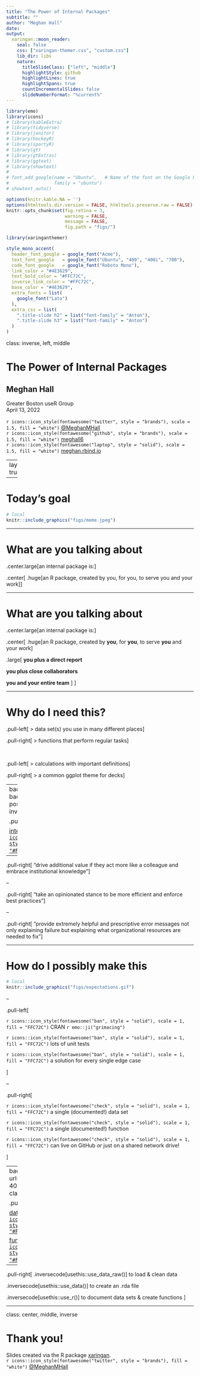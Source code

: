 ```yaml
---
title: "The Power of Internal Packages"
subtitle: ""  
author: "Meghan Hall"
date: 
output:
  xaringan::moon_reader:
    seal: false
    css: ["xaringan-themer.css", "custom.css"]
    lib_dir: libs
    nature:
      titleSlideClass: ["left", "middle"]
      highlightStyle: github
      highlightLines: true
      highlightSpans: true
      countIncrementalSlides: false
      slideNumberFormat: "%current%"
---
```

```r
library(emo)
library(icons)
# library(kableExtra)
# library(tidyverse)
# library(janitor)
# library(hockeyR)
# library(sportyR)
# library(gt)
# library(gtExtras)
# library(ggtext)
# library(showtext)
# 
# font_add_google(name = "Ubuntu",   # Name of the font on the Google Fonts site
#                 family = "ubuntu")
# showtext_auto()

options(knitr.kable.NA = '')
options(htmltools.dir.version = FALSE, htmltools.preserve.raw = FALSE)
knitr::opts_chunk$set(fig.retina = 3, 
                      warning = FALSE, 
                      message = FALSE,
                      fig.path = "figs/")
```

```r
library(xaringanthemer)

style_mono_accent(
  header_font_google = google_font("Acme"),
  text_font_google   = google_font("Ubuntu", "400", "400i", "700"),
  code_font_google   = google_font("Roboto Mono"),
  link_color = "#4E3629",
  text_bold_color = "#FFC72C",
  inverse_link_color = "#FFC72C",
  base_color = "#4E3629",
  extra_fonts = list(
    google_font("Lato")
  ),
  extra_css = list(
    ".title-slide h2" = list("font-family" = "Anton"),
    ".title-slide h3" = list("font-family" = "Anton")
  )
)
```


class: inverse, left, middle

# The Power of Internal Packages
## Meghan Hall

Greater Boston useR Group<br> April 13, 2022 <br> <br> `r icons::icon_style(fontawesome("twitter", style = "brands"), scale = 1.5, fill = "white")` [@MeghanMHall](https://www.twitter.com/MeghanMHall) <br> `r icons::icon_style(fontawesome("github", style = "brands"), scale = 1.5, fill = "white")`  [meghall6](https://github.com/meghall06) <br> `r icons::icon_style(fontawesome("laptop", style = "solid"), scale = 1.5, fill = "white")` [meghan.rbind.io](https://meghan.rbind.io/)

---
layout: true
<div class="my-footer"><span>tinyurl.com/boston-user</span></div>

---

# Today's goal

```r
# local
knitr::include_graphics("figs/meme.jpeg")
```

---

# What are you talking about

.center.large[an internal package is:]
<br>

.center[
.huge[an R package, created by you, for you, to serve you and your work]
]

---

# What are you talking about

.center.large[an internal package is:]
<br>

.center[
.huge[an R package, created by **you**, for **you**, to serve **you** and your work]



.large[
**you plus a direct report**

**you plus close collaborators**

**you and your entire team**
]
]

---

# Why do I need this?

.pull-left[
> data set(s) you use in many different places
]

.pull-right[
> functions that perform regular tasks
]

<br>

.pull-left[
> calculations with important definitions
]

.pull-right[
> a common ggplot theme for decks
]

---
background-image: url(figs/emily.png)
background-size: 30%
background-position: 20% 50%
class: middle, inverse

.pull-right[
# Emily Riederer

[internal packages can: `r icons::icon_style(fontawesome("link", style = "solid"), scale = 1, fill = "#FFC72C")`](https://emilyriederer.netlify.app/post/team-of-packages/)
]

--

.pull-right[
"drive additional value if they act more like a colleague and embrace institutional knowledge"
]

--

.pull-right[
"take an opinionated stance to be more efficient and enforce best practices"
]

--

.pull-right[
"provide extremely helpful and prescriptive error messages not only explaining failure but explaining what organizational resources are needed to fix"
]

---

# How do I possibly make this

```r
# local
knitr::include_graphics("figs/expectations.gif")
```

--

.pull-left[

`r icons::icon_style(fontawesome("ban", style = "solid"), scale = 1, fill = "FFC72C")` CRAN `r emo::ji("grimacing")`

`r icons::icon_style(fontawesome("ban", style = "solid"), scale = 1, fill = "FFC72C")` lots of unit tests

`r icons::icon_style(fontawesome("ban", style = "solid"), scale = 1, fill = "FFC72C")` a solution for every single edge case

]

--

.pull-right[

`r icons::icon_style(fontawesome("check", style = "solid"), scale = 1, fill = "FFC72C")` a single (documented!) data set

`r icons::icon_style(fontawesome("check", style = "solid"), scale = 1, fill = "FFC72C")` a single (documented!) function

`r icons::icon_style(fontawesome("check", style = "solid"), scale = 1, fill = "FFC72C")` can live on GitHub *or* just on a shared network drive!

]

---
background-image: url(figs/usethis.png)
background-size: 40%
background-position: 10% 50%
class: middle, inverse

.pull-right[
# {usethis}

[data in packages: `r icons::icon_style(fontawesome("link", style = "solid"), scale = 1, fill = "#FFC72C")`](https://rstudio4edu.github.io/rstudio4edu-book/data-pkg.html)

[functions in packages: `r icons::icon_style(fontawesome("link", style = "solid"), scale = 1, fill = "#FFC72C")`](https://r-pkgs.org/r.html)
]

--

.pull-right[
.inversecode[usethis::use_data_raw()] to load & clean data

.inversecode[usethis::use_data()] to create an .rda file

.inversecode[usethis::use_r()] to document data sets & create functions
]

---

class: center, middle, inverse

# Thank you!

Slides created via the R package [xaringan](https://github.com/yihui/xaringan).
<br>
`r icons::icon_style(fontawesome("twitter", style = "brands"), fill = "white")` [@MeghanMHall](https://www.twitter.com/MeghanMHall)
